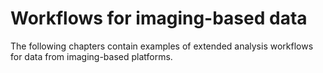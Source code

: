 # Workflows for imaging-based data {#sec-workflows-imaging-based}

The following chapters contain examples of extended analysis workflows for data from imaging-based platforms.
